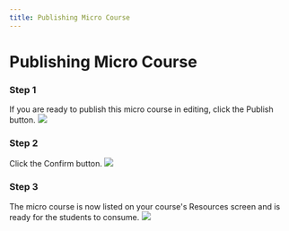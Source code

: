 ```yaml
--- 
title: Publishing Micro Course
--- 
```



# Publishing Micro Course

### Step 1 
If you are ready to publish this micro course in editing, click the Publish button.
![](/img/ulearning/teacher/resource20.png)

### Step 2 
Click the Confirm button.
![](/img/ulearning/teacher/resource21.png)

### Step 3 
The micro course is now listed on your course's Resources screen and is ready for the students to consume.
![](/img/ulearning/teacher/resource22.png)